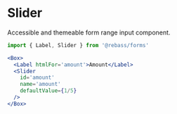 
# Slider

Accessible and themeable form range input component.

```js
import { Label, Slider } from '@rebass/forms'
```

```jsx live
<Box>
  <Label htmlFor='amount'>Amount</Label>
  <Slider
    id='amount'
    name='amount'
    defaultValue={1/5}
  />
</Box>
```

